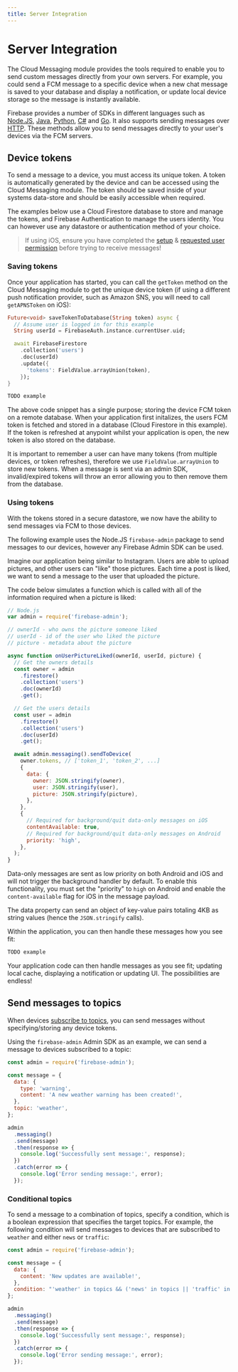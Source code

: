 ```yaml
---
title: Server Integration
---
```


# Server Integration

The Cloud Messaging module provides the tools required to enable you to send custom messages directly from your own servers.
For example, you could send a FCM message to a specific device when a new chat message is saved to your database and display
a notification, or update local device storage so the message is instantly available.

Firebase provides a number of SDKs in different languages such as [Node.JS](https://www.npmjs.com/package/firebase-admin),
[Java](https://firebase.google.com/docs/reference/admin/java/reference/com/google/firebase/messaging/package-summary),
[Python](https://firebase.google.com/docs/reference/admin/python/firebase_admin.messaging),
[C#](https://firebase.google.com/docs/reference/admin/dotnet/namespace/firebase-admin/messaging) and
[Go](https://godoc.org/firebase.google.com/go/messaging). It also supports sending messages over
[HTTP](https://firebase.google.com/docs/reference/fcm/rest/v1/projects.messages). These methods allow you to send messages
directly to your user's devices via the FCM servers.

## Device tokens

To send a message to a device, you must access its unique token. 
A token is automatically generated by the device and can be accessed using the Cloud Messaging module.
The token should be saved inside of your systems data-store and should be easily accessible when required.

The examples below use a Cloud Firestore database to store and manage the tokens, and Firebase Authentication to manage the users identity.
You can however use any datastore or authentication method of your choice.

> If using iOS, ensure you have completed the [setup](ios-integration.mdx) & [requested user permission](usage.mdx) before trying to receive messages!

### Saving tokens

Once your application has started, you can call the `getToken` method on the Cloud Messaging module to get the unique
device token (if using a different push notification provider, such as Amazon SNS, you will need to call `getAPNSToken` on iOS):

```dart
Future<void> saveTokenToDatabase(String token) async {
  // Assume user is logged in for this example
  String userId = FirebaseAuth.instance.currentUser.uid;

  await FirebaseFirestore
    .collection('users')
    .doc(userId)
    .update({
      'tokens': FieldValue.arrayUnion(token),
    });
}

TODO example
```

The above code snippet has a single purpose; storing the device FCM token on a remote database. When your application first initalizes, the
users FCM token is fetched and stored in a database (Cloud Firestore in this example). If the token is refreshed at anypoint whilst your application
is open, the new token is also stored on the database.

It is important to remember a user can have many tokens (from multiple devices, or token refreshes), therefore we use `FieldValue.arrayUnion` to store
new tokens. When a message is sent via an admin SDK, invalid/expired tokens will throw an error allowing you to then remove them from the database.

### Using tokens

With the tokens stored in a secure datastore, we now have the ability to send messages via FCM to those devices.

The following example uses the Node.JS `firebase-admin` package to send messages to our devices, however any Firebase Admin SDK can be used.

Imagine our application being similar to Instagram. Users are able to upload pictures, and other users can "like" those pictures.
Each time a post is liked, we want to send a message to the user that uploaded the picture.

The code below simulates a function which is called with all of the information required when a picture is liked:

```js
// Node.js
var admin = require('firebase-admin');

// ownerId - who owns the picture someone liked
// userId - id of the user who liked the picture
// picture - metadata about the picture

async function onUserPictureLiked(ownerId, userId, picture) {
  // Get the owners details
  const owner = admin
    .firestore()
    .collection('users')
    .doc(ownerId)
    .get();

  // Get the users details
  const user = admin
    .firestore()
    .collection('users')
    .doc(userId)
    .get();

  await admin.messaging().sendToDevice(
    owner.tokens, // ['token_1', 'token_2', ...]
    {
      data: {
        owner: JSON.stringify(owner),
        user: JSON.stringify(user),
        picture: JSON.stringify(picture),
      },
    },
    {
      // Required for background/quit data-only messages on iOS
      contentAvailable: true,
      // Required for background/quit data-only messages on Android
      priority: 'high',
    },
  );
}
```

Data-only messages are sent as low priority on both Android and iOS and will not trigger the background handler by default. To enable this 
functionality, you must set the "priority" to `high` on Android and enable the `content-available` flag for iOS in the message payload.

The data property can send an object of key-value pairs totaling 4KB as string values (hence the `JSON.stringify` calls).

Within the application, you can then handle these messages how you see fit:

```dart
TODO example
```

Your application code can then handle messages as you see fit; updating local cache, displaying a notification or updating UI. The possibilities are endless!

## Send messages to topics

When devices [subscribe to topics](usage.mdx#subscribing-to-topics), you can send messages without specifying/storing any device tokens.

Using the `firebase-admin` Admin SDK as an example, we can send a message to devices subscribed to a topic:

```js
const admin = require('firebase-admin');

const message = {
  data: {
    type: 'warning',
    content: 'A new weather warning has been created!',
  },
  topic: 'weather',
};

admin
  .messaging()
  .send(message)
  .then(response => {
    console.log('Successfully sent message:', response);
  })
  .catch(error => {
    console.log('Error sending message:', error);
  });
```

### Conditional topics

To send a message to a combination of topics, specify a condition, which is a boolean expression that specifies the target topics.
For example, the following condition will send messages to devices that are subscribed to `weather` and either `news` or `traffic`:

```js
const admin = require('firebase-admin');

const message = {
  data: {
    content: 'New updates are available!',
  },
  condition: "'weather' in topics && ('news' in topics || 'traffic' in topics)",
};

admin
  .messaging()
  .send(message)
  .then(response => {
    console.log('Successfully sent message:', response);
  })
  .catch(error => {
    console.log('Error sending message:', error);
  });
```